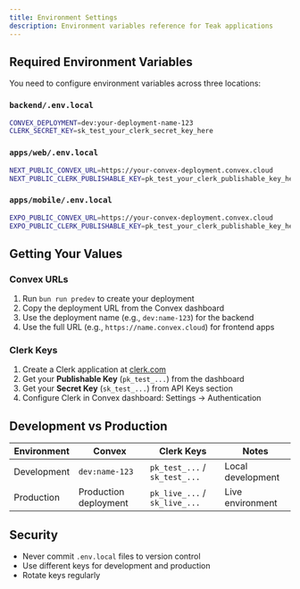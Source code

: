 ```yaml
---
title: Environment Settings
description: Environment variables reference for Teak applications
---
```


## Required Environment Variables

You need to configure environment variables across three locations:

### `backend/.env.local`
```bash
CONVEX_DEPLOYMENT=dev:your-deployment-name-123
CLERK_SECRET_KEY=sk_test_your_clerk_secret_key_here
```

### `apps/web/.env.local`
```bash
NEXT_PUBLIC_CONVEX_URL=https://your-convex-deployment.convex.cloud
NEXT_PUBLIC_CLERK_PUBLISHABLE_KEY=pk_test_your_clerk_publishable_key_here
```

### `apps/mobile/.env.local`
```bash
EXPO_PUBLIC_CONVEX_URL=https://your-convex-deployment.convex.cloud
EXPO_PUBLIC_CLERK_PUBLISHABLE_KEY=pk_test_your_clerk_publishable_key_here
```

## Getting Your Values

### Convex URLs
1. Run `bun run predev` to create your deployment
2. Copy the deployment URL from the Convex dashboard
3. Use the deployment name (e.g., `dev:name-123`) for the backend
4. Use the full URL (e.g., `https://name.convex.cloud`) for frontend apps

### Clerk Keys
1. Create a Clerk application at [clerk.com](https://clerk.com)
2. Get your **Publishable Key** (`pk_test_...`) from the dashboard
3. Get your **Secret Key** (`sk_test_...`) from API Keys section
4. Configure Clerk in Convex dashboard: Settings → Authentication

## Development vs Production

| Environment | Convex | Clerk Keys | Notes |
|-------------|--------|------------|--------|
| Development | `dev:name-123` | `pk_test_...` / `sk_test_...` | Local development |
| Production | Production deployment | `pk_live_...` / `sk_live_...` | Live environment |

## Security

- Never commit `.env.local` files to version control
- Use different keys for development and production
- Rotate keys regularly
